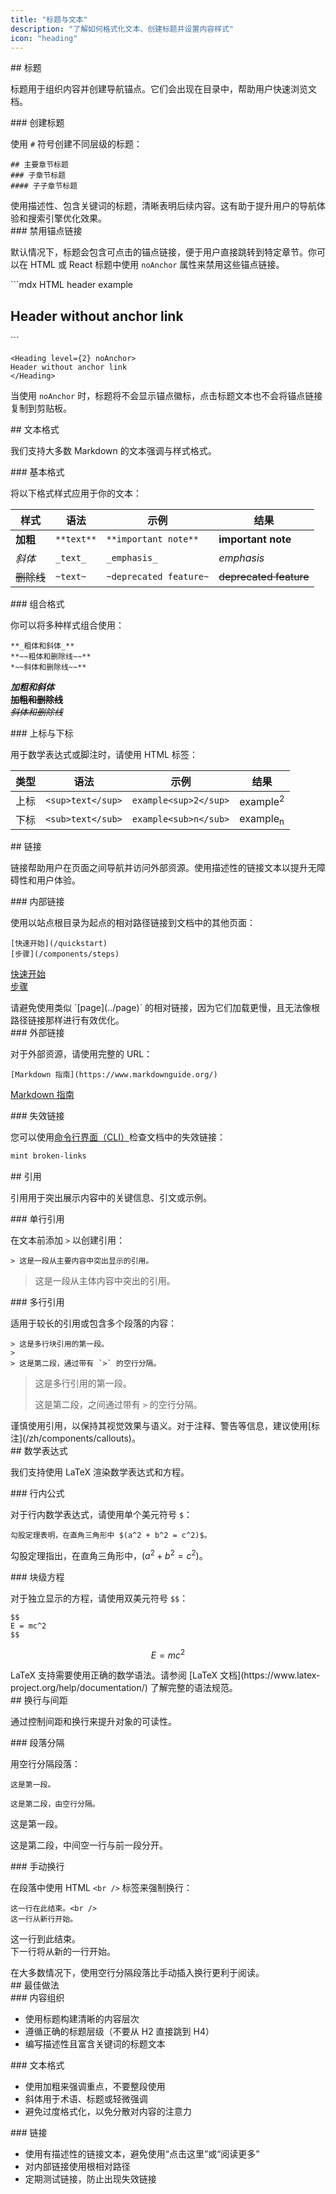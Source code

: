 ```yaml
---
title: "标题与文本"
description: "了解如何格式化文本、创建标题并设置内容样式"
icon: "heading"
---
```


<div id="headers">
  ## 标题
</div>

标题用于组织内容并创建导航锚点。它们会出现在目录中，帮助用户快速浏览文档。

<div id="creating-headers">
  ### 创建标题
</div>

使用 `#` 符号创建不同层级的标题：

```mdx
## 主要章节标题
### 子章节标题
#### 子子章节标题
```

<Tip>
  使用描述性、包含关键词的标题，清晰表明后续内容。这有助于提升用户的导航体验和搜索引擎优化效果。
</Tip>

<div id="disabling-anchor-links">
  ### 禁用锚点链接
</div>

默认情况下，标题会包含可点击的锚点链接，便于用户直接跳转到特定章节。你可以在 HTML 或 React 标题中使用 `noAnchor` 属性来禁用这些锚点链接。

<CodeGroup>
  ```mdx HTML header example
  <h2 noAnchor>
  Header without anchor link
  </h2>
  ```

  ```mdx React header example
  <Heading level={2} noAnchor>
  Header without anchor link
  </Heading>
  ```
</CodeGroup>

当使用 `noAnchor` 时，标题将不会显示锚点徽标，点击标题文本也不会将锚点链接复制到剪贴板。

<div id="text-formatting">
  ## 文本格式
</div>

我们支持大多数 Markdown 的文本强调与样式格式。

<div id="basic-formatting">
  ### 基本格式
</div>

将以下格式样式应用于你的文本：

| 样式 | 语法 | 示例 | 结果 |
|-------|--------|---------|--------|
| **加粗** | `**text**` | `**important note**` | **important note** |
| *斜体* | `_text_` | `_emphasis_` | *emphasis* |
| ~~删除线~~ | `~text~` | `~deprecated feature~` | ~~deprecated feature~~ |

<div id="combining-formats">
  ### 组合格式
</div>

你可以将多种样式组合使用：

```mdx
**_粗体和斜体_**
**~~粗体和删除线~~**
*~~斜体和删除线~~**
```

***加粗和斜体***<br />
**~~加粗和删除线~~**<br />
*~~斜体和删除线~~*

<div id="superscript-and-subscript">
  ### 上标与下标
</div>

用于数学表达式或脚注时，请使用 HTML 标签：

| 类型 | 语法 | 示例 | 结果 |
|------|--------|---------|--------|
| 上标 | `<sup>text</sup>` | `example<sup>2</sup>` | example<sup>2</sup> |
| 下标 | `<sub>text</sub>` | `example<sub>n</sub>` | example<sub>n</sub> |

<div id="links">
  ## 链接
</div>

链接帮助用户在页面之间导航并访问外部资源。使用描述性的链接文本以提升无障碍性和用户体验。

<div id="internal-links">
  ### 内部链接
</div>

使用以站点根目录为起点的相对路径链接到文档中的其他页面：

```mdx
[快速开始](/quickstart)
[步骤](/components/steps)
```

[快速开始](/zh/quickstart)<br />
[步骤](/zh/components/steps)

<Note>
  请避免使用类似 `[page](../page)` 的相对链接，因为它们加载更慢，且无法像根路径链接那样进行有效优化。
</Note>

<div id="external-links">
  ### 外部链接
</div>

对于外部资源，请使用完整的 URL：

```mdx
[Markdown 指南](https://www.markdownguide.org/)
```

[Markdown 指南](https://www.markdownguide.org/)

<div id="broken-links">
  ### 失效链接
</div>

您可以使用[命令行界面（CLI）](/zh/installation)检查文档中的失效链接：

```bash
mint broken-links
```

<div id="blockquotes">
  ## 引用
</div>

引用用于突出展示内容中的关键信息、引文或示例。

<div id="single-line-blockquotes">
  ### 单行引用
</div>

在文本前添加 `>` 以创建引用：

```mdx
> 这是一段从主要内容中突出显示的引用。
```

> 这是一段从主体内容中突出的引用。

<div id="multi-line-blockquotes">
  ### 多行引用
</div>

适用于较长的引用或包含多个段落的内容：

```mdx
> 这是多行块引用的第一段。
>
> 这是第二段，通过带有 `>` 的空行分隔。
```

> 这是多行引用的第一段。
>
> 这是第二段，之间通过带有 `>` 的空行分隔。

<Tip>
  谨慎使用引用，以保持其视觉效果与语义。对于注释、警告等信息，建议使用[标注](/zh/components/callouts)。
</Tip>

<div id="mathematical-expressions">
  ## 数学表达式
</div>

我们支持使用 LaTeX 渲染数学表达式和方程。

<div id="inline-math">
  ### 行内公式
</div>

对于行内数学表达式，请使用单个美元符号 `$`：

```mdx
勾股定理表明，在直角三角形中 $(a^2 + b^2 = c^2)$。
```

勾股定理指出，在直角三角形中，$(a^2 + b^2 = c^2)$。

<div id="block-equations">
  ### 块级方程
</div>

对于独立显示的方程，请使用双美元符号 `$$`：

```mdx
$$
E = mc^2
$$
```

$$
E = mc^2
$$

<Info>
  LaTeX 支持需要使用正确的数学语法。请参阅 [LaTeX 文档](https://www.latex-project.org/help/documentation/) 了解完整的语法规范。
</Info>

<div id="line-breaks-and-spacing">
  ## 换行与间距
</div>

通过控制间距和换行来提升对象的可读性。

<div id="paragraph-breaks">
  ### 段落分隔
</div>

用空行分隔段落：

```mdx
这是第一段。

这是第二段，由空行分隔。
```

这是第一段。

这是第二段，中间空一行与前一段分开。

<div id="manual-line-breaks">
  ### 手动换行
</div>

在段落中使用 HTML `<br />` 标签来强制换行：

```mdx
这一行在此结束。<br />
这一行从新行开始。
```

这一行到此结束。<br />
下一行将从新的一行开始。

<Tip>
  在大多数情况下，使用空行分隔段落比手动插入换行更利于阅读。
</Tip>

<div id="best-practices">
  ## 最佳做法
</div>

<div id="content-organization">
  ### 内容组织
</div>

* 使用标题构建清晰的内容层次
* 遵循正确的标题层级（不要从 H2 直接跳到 H4）
* 编写描述性且富含关键词的标题文本

<div id="text-formatting">
  ### 文本格式
</div>

* 使用加粗来强调重点，不要整段使用
* 斜体用于术语、标题或轻微强调
* 避免过度格式化，以免分散对内容的注意力

<div id="links">
  ### 链接
</div>

* 使用有描述性的链接文本，避免使用“点击这里”或“阅读更多”
* 对内部链接使用根相对路径
* 定期测试链接，防止出现失效链接